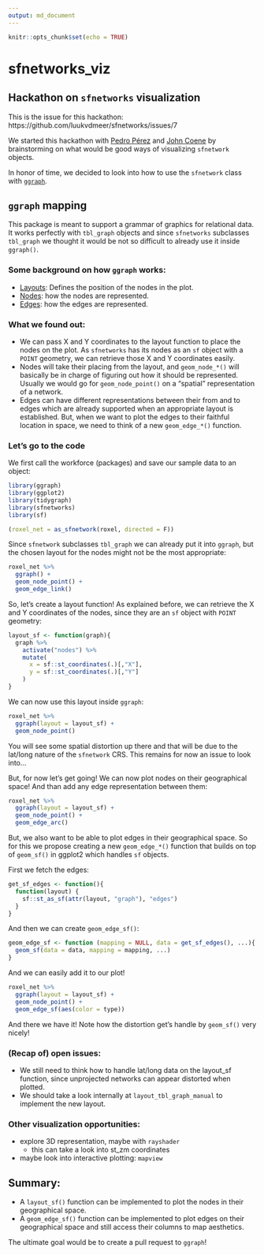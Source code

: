 ```yaml
---
output: md_document
---
```


```r
knitr::opts_chunk$set(echo = TRUE)
```
# sfnetworks_viz

## Hackathon on `sfnetworks` visualization

This is the issue for this hackathon: https://github.com/luukvdmeer/sfnetworks/issues/7

We started this hackathon with [Pedro Pérez](https://github.com/perezp44) and [John Coene](https://github.com/JohnCoene) by brainstorming on what would be good ways of visualizing `sfnetwork` objects. 

In honor of time, we decided to look into how to use the `sfnetwork` class with [`ggraph`](https://ggraph.data-imaginist.com/index.html).

## `ggraph` mapping

This package is meant to support a grammar of graphics for relational data. It works perfectly with `tbl_graph` objects and since `sfnetworks` subclasses `tbl_graph` we thought it would be not so difficult to already use it inside `ggraph()`. 

### Some background on how `ggraph` works:

- [Layouts](https://ggraph.data-imaginist.com/articles/Layouts.html): Defines the position of the nodes in the plot. 
- [Nodes](https://ggraph.data-imaginist.com/articles/Nodes.html): how the nodes are represented.
- [Edges](https://ggraph.data-imaginist.com/articles/Edges.html): how the edges are represented.

### What we found out:

- We can pass X and Y coordinates to the layout function to place the nodes on the plot. As `sfnetworks` has its nodes as an `sf` object with a `POINT` geometry, we can retrieve those X and Y coordinates easily.
- Nodes will take their placing from the layout, and `geom_node_*()` will basically be in charge of figuring out how it should be represented. Usually we would go for `geom_node_point()` on a "spatial" representation of a network.
- Edges can have different representations between their from and to edges which are already supported when an appropriate layout is established. But, when we want to plot the edges to their faithful location in space, we need to think of a new `geom_edge_*()` function.

### Let's go to the code

We first call the workforce (packages) and save our sample data to an object:

```r
library(ggraph)
library(ggplot2)
library(tidygraph)
library(sfnetworks)
library(sf)
```

```r
(roxel_net = as_sfnetwork(roxel, directed = F)) 
```

Since `sfnetwork` subclasses `tbl_graph` we can already put it into `ggraph`, but the chosen layout for the nodes might not be the most appropriate:

```r
roxel_net %>% 
  ggraph() +
  geom_node_point() +
  geom_edge_link()
```

So, let's create a layout function! As explained before, we can retrieve the X and Y coordinates of the nodes, since they are an `sf` object with `POINT` geometry:

```r
layout_sf <- function(graph){
  graph %>% 
    activate("nodes") %>% 
    mutate(
      x = sf::st_coordinates(.)[,"X"],
      y = sf::st_coordinates(.)[,"Y"]
    )
}
```

We can now use this layout inside `ggraph`:

```r
roxel_net %>% 
  ggraph(layout = layout_sf) +
  geom_node_point()
```

You will see some spatial distortion up there and that will be due to the lat/long nature of the `sfnetwork` CRS. This remains for now an issue to look into... 

But, for now let's get going! We can now plot nodes on their geographical space! And than add any edge representation between them:

```r
roxel_net %>% 
  ggraph(layout = layout_sf) +
  geom_node_point() +
  geom_edge_arc()
```


But, we also want to be able to plot edges in their geographical space. So for this we propose creating a new `geom_edge_*()` function that builds on top of `geom_sf()` in ggplot2 which handles `sf` objects. 

First we fetch the edges:

```r
get_sf_edges <- function(){
  function(layout) {
    sf::st_as_sf(attr(layout, "graph"), "edges")
  }
}
```

And then we can create `geom_edge_sf()`:

```r
geom_edge_sf <- function (mapping = NULL, data = get_sf_edges(), ...){
  geom_sf(data = data, mapping = mapping, ...)
}
```

And we can easily add it to our plot!

```r
roxel_net %>% 
  ggraph(layout = layout_sf) +
  geom_node_point() + 
  geom_edge_sf(aes(color = type))
```
And there we have it! Note how the distortion get's handle by `geom_sf()` very nicely!

### (Recap of) open issues:

- We still need to think how to handle lat/long data on the layout_sf function, since unprojected networks can appear distorted when plotted. 
- We should take a look internally at `layout_tbl_graph_manual` to implement the new layout.

### Other visualization opportunities:

- explore 3D representation, maybe with `rayshader` 
  + this can take a look into st_zm coordinates
- maybe look into interactive plotting: `mapview`

## Summary:

- A `layout_sf()` function can be implemented to plot the nodes in their geographical space. 
- A `geom_edge_sf()` function can be implemented to plot edges on their geographical space and still access their columns to map aesthetics.

The ultimate goal would be to create a pull request to `ggraph`!
